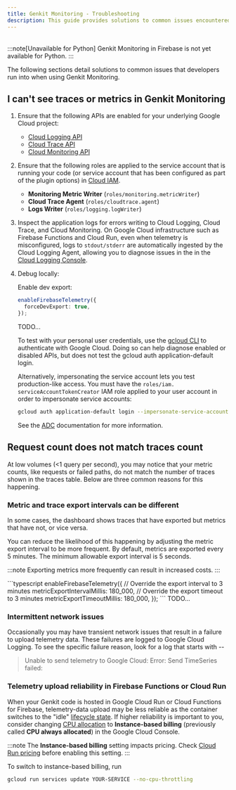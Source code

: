 ```yaml
---
title: Genkit Monitoring - Troubleshooting
description: This guide provides solutions to common issues encountered when using Genkit Monitoring, including problems with traces, metrics, and telemetry export.
---
```



<div style="display: flex; justify-content: space-between; align-items: center; gap: 1rem; margin: 1rem 0 1rem 0;">
  <LanguageSelector supportedLanguages="js go" />
  <CopyMarkdownButton />
</div>

<LanguageContent lang="python">
  :::note[Unavailable for Python] Genkit Monitoring in Firebase is not yet available for Python. :::
</LanguageContent>

<LanguageContent lang="js go">

The following sections detail solutions to common issues that developers run
into when using Genkit Monitoring.

## I can't see traces or metrics in Genkit Monitoring

1.  Ensure that the following APIs are enabled for your underlying Google Cloud project:
    - [Cloud Logging API](https://console.cloud.google.com/apis/library/logging.googleapis.com)
    - [Cloud Trace API](https://console.cloud.google.com/apis/library/cloudtrace.googleapis.com)
    - [Cloud Monitoring API](https://console.cloud.google.com/apis/library/monitoring.googleapis.com)
2.  Ensure that the following roles are applied to the service account that is running your code (or service account that has been configured as part of the plugin options) in [Cloud IAM](https://console.cloud.google.com/iam-admin/iam).
    - **Monitoring Metric Writer** (`roles/monitoring.metricWriter`)
    - **Cloud Trace Agent** (`roles/cloudtrace.agent`)
    - **Logs Writer** (`roles/logging.logWriter`)
3.  Inspect the application logs for errors writing to Cloud Logging, Cloud Trace, and Cloud Monitoring. On Google Cloud infrastructure such as Firebase Functions and Cloud Run, even when telemetry is misconfigured, logs to `stdout/stderr` are automatically ingested by the Cloud Logging Agent, allowing you to diagnose issues in the in the [Cloud Logging Console](https://console.cloud.google.com/logs).

4.  Debug locally:

    <LanguageContent lang="js">
    Enable dev export:

    ```typescript
    enableFirebaseTelemetry({
      forceDevExport: true,
    });
    ```
      </LanguageContent>

    <LanguageContent lang="go">
    TODO...
    </LanguageContent>

    To test with your personal user credentials, use the
    [gcloud CLI](https://cloud.google.com/sdk/docs/install) to authenticate with
    Google Cloud. Doing so can help diagnose enabled or disabled APIs, but does
    not test the gcloud auth application-default login.

    Alternatively, impersonating the service account lets you test
    production-like access. You must have the
    `roles/iam. serviceAccountTokenCreator` IAM role applied to your user account
    in order to impersonate service accounts:

    ```bash
    gcloud auth application-default login --impersonate-service-account <SERVICE_ACCT_EMAIL>
    ```

    See the
    [ADC](https://cloud.google.com/js/authentication/set-up-adc-local-dev-environment)
    documentation for more information.

## Request count does not match traces count

At low volumes (\<1 query per second), you may notice that your metric counts,
like requests or failed paths, do not match the number of traces shown in the
traces table. Below are three common reasons for this happening.

### Metric and trace export intervals can be different

In some cases, the dashboard shows traces that have exported but metrics that
have not, or vice versa.

You can reduce the likelihood of this happening by adjusting the metric export
interval to be more frequent. By default, metrics are exported every 5 minutes.
The minimum allowable export interval is 5 seconds.

:::note
Exporting metrics more frequently can result in increased costs.
:::

<LanguageContent lang="js">
```typescript
enableFirebaseTelemetry({
  // Override the export interval to 3 minutes
  metricExportIntervalMillis: 180_000,
  // Override the export timeout to 3 minutes
  metricExportTimeoutMillis: 180_000,
});
```
</LanguageContent>

<LanguageContent lang="go">
TODO...
</LanguageContent>

### Intermittent network issues

Occasionally you may have transient network issues that result in a failure to
upload telemetry data. These failures are logged to Google Cloud Logging. To
see the specific failure reason, look for a log that starts with --

> Unable to send telemetry to Google Cloud: Error: Send TimeSeries failed:

### Telemetry upload reliability in Firebase Functions or Cloud Run

When your Genkit code is hosted in Google Cloud Run or Cloud Functions for
Firebase, telemetry-data upload may be less reliable as the container switches
to the "idle"
[lifecycle state](https://cloud.google.com/blog/topics/developers-practitioners/lifecycle-container-cloud-run).
If higher reliability is important to you, consider changing
[CPU allocation](https://cloud.google.com/run/docs/configuring/cpu-allocation)
to **Instance-based billing** (previously called **CPU always allocated**) in the Google Cloud Console.

:::note
The **Instance-based billing** setting impacts pricing. Check [Cloud Run pricing](https://cloud.google.com/run/pricing) before enabling this setting.
:::

To switch to instance-based billing, run

```bash
gcloud run services update YOUR-SERVICE --no-cpu-throttling
```

</LanguageContent>
